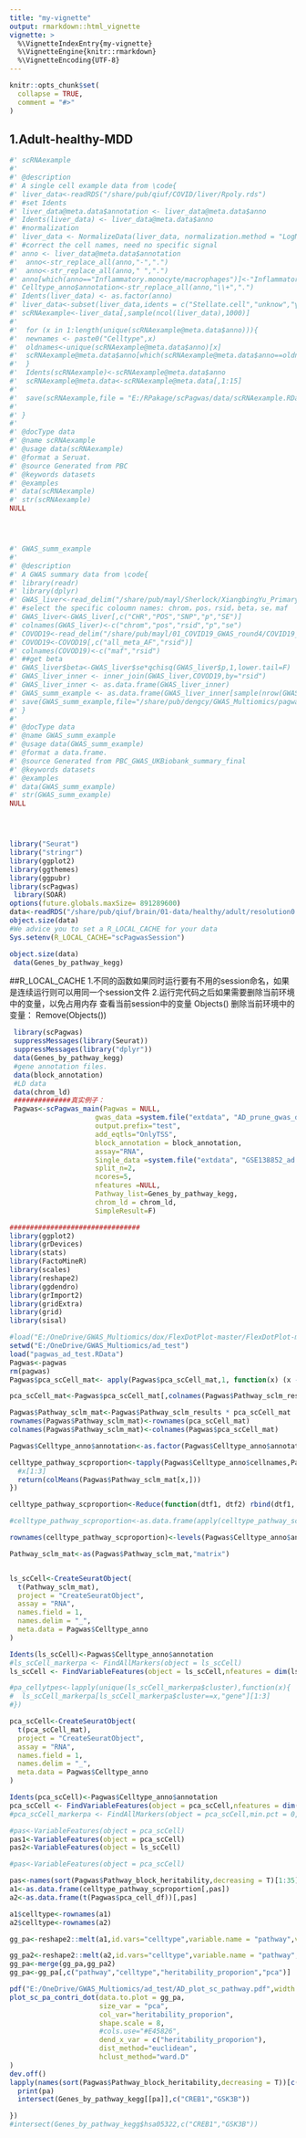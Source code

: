 ```yaml
---
title: "my-vignette"
output: rmarkdown::html_vignette
vignette: >
  %\VignetteIndexEntry{my-vignette}
  %\VignetteEngine{knitr::rmarkdown}
  %\VignetteEncoding{UTF-8}
---
```


```r
knitr::opts_chunk$set(
  collapse = TRUE,
  comment = "#>"
)
```

## 1.Adult-healthy-MDD
```r

#' scRNAexample
#'
#' @description
#' A single cell example data from \code{
#' liver_data<-readRDS("/share/pub/qiuf/COVID/liver/Rpoly.rds")
#' #set Idents
#' liver_data@meta.data$annotation <- liver_data@meta.data$anno
#' Idents(liver_data) <- liver_data@meta.data$anno
#' #normalization
#' liver_data <- NormalizeData(liver_data, normalization.method = "LogNormalize", scale.factor = 10000)
#' #correct the cell names, need no specific signal
#' anno <- liver_data@meta.data$annotation
#'  anno<-str_replace_all(anno,"-",".")
#'  anno<-str_replace_all(anno," ",".")
#' anno[which(anno=="Inflammatory.monocyte/macrophages")]<-"Inflammatory.monocyte.macrophages"
#' Celltype_anno$annotation<-str_replace_all(anno,"\\+",".")
#' Idents(liver_data) <- as.factor(anno)
#' liver_data<-subset(liver_data,idents = c("Stellate.cell","unknow","γδ.T.cell"), invert = TRUE)
#' scRNAexample<-liver_data[,sample(ncol(liver_data),1000)]
#'
#'  for (x in 1:length(unique(scRNAexample@meta.data$anno))){
#'  newnames <- paste0("Celltype",x)
#'  oldnames<-unique(scRNAexample@meta.data$anno)[x]
#'  scRNAexample@meta.data$anno[which(scRNAexample@meta.data$anno==oldnames)]<-newnames
#'  }
#'  Idents(scRNAexample)<-scRNAexample@meta.data$anno
#'  scRNAexample@meta.data<-scRNAexample@meta.data[,1:15]
#'
#'  save(scRNAexample,file = "E:/RPakage/scPagwas/data/scRNAexample.RData")
#'
#' }
#'
#' @docType data
#' @name scRNAexample
#' @usage data(scRNAexample)
#' @format a Seruat.
#' @source Generated from PBC
#' @keywords datasets
#' @examples
#' data(scRNAexample)
#' str(scRNAexample)
NULL




#' GWAS_summ_example
#'
#' @description
#' A GWAS summary data from \code{
#' library(readr)
#' library(dplyr)
#' GWAS_liver<-read_delim("/share/pub/mayl/Sherlock/XiangbingYu_Primary_biliary_cholangitis/PBC_GWAS_UKBiobank_summary_final",delim="\t")
#' #select the specific coloumn names: chrom，pos，rsid，beta，se，maf
#' GWAS_liver<-GWAS_liver[,c("CHR","POS","SNP","p","SE")]
#' colnames(GWAS_liver)<-c("chrom","pos","rsid","p","se")
#' COVOD19<-read_delim("/share/pub/mayl/01_COVID19_GWAS_round4/COVID19_HGI_B2_ALL_leave_23andme_20201020.b37.txt",delim="\t")
#' COVOD19<-COVOD19[,c("all_meta_AF","rsid")]
#' colnames(COVOD19)<-c("maf","rsid")
#' ##get beta
#' GWAS_liver$beta<-GWAS_liver$se*qchisq(GWAS_liver$p,1,lower.tail=F)
#' GWAS_liver_inner <- inner_join(GWAS_liver,COVOD19,by="rsid")
#' GWAS_liver_inner <- as.data.frame(GWAS_liver_inner)
#' GWAS_summ_example <- as.data.frame(GWAS_liver_inner[sample(nrow(GWAS_liver_inner),10000),])
#' save(GWAS_summ_example,file="/share/pub/dengcy/GWAS_Multiomics/pagwas/data/GWAS_summ_example.RData")
#' }
#'
#' @docType data
#' @name GWAS_summ_example
#' @usage data(GWAS_summ_example)
#' @format a data.frame.
#' @source Generated from PBC_GWAS_UKBiobank_summary_final
#' @keywords datasets
#' @examples
#' data(GWAS_summ_example)
#' str(GWAS_summ_example)
NULL




library("Seurat")
library("stringr") 
library(ggplot2)
library(ggthemes)
library(ggpubr)
library(scPagwas)
 library(SOAR)
options(future.globals.maxSize= 891289600)
data<-readRDS("/share/pub/qiuf/brain/01-data/healthy/adult/resolution0.2_final1.rds")
object.size(data)
#We advice you to set a R_LOCAL_CACHE for your data
Sys.setenv(R_LOCAL_CACHE="scPagwasSession")

object.size(data)
 data(Genes_by_pathway_kegg)

```

##R_LOCAL_CACHE
1.不同的函数如果同时运行要有不用的session命名，如果是连续运行则可以用同一个session文件
2.运行完代码之后如果需要删除当前环境中的变量，以免占用内存
查看当前session中的变量
Objects()
删除当前环境中的变量：
Remove(Objects())

```r
 library(scPagwas)
 suppressMessages(library(Seurat))
 suppressMessages(library("dplyr"))
 data(Genes_by_pathway_kegg)
 #gene annotation files.
 data(block_annotation)
 #LD data
 data(chrom_ld)
 ##############真实例子：
 Pagwas<-scPagwas_main(Pagwas = NULL,
                     gwas_data =system.file("extdata", "AD_prune_gwas_data.txt", package = "scPagwas"),
                     output.prefix="test",
                     add_eqtls="OnlyTSS",
                     block_annotation = block_annotation,
                     assay="RNA",
                     Single_data =system.file("extdata", "GSE138852_ad.rds", package = "scPagwas"),
                     split_n=2,
                     ncores=5,
                     nfeatures =NULL,
                     Pathway_list=Genes_by_pathway_kegg,
                     chrom_ld = chrom_ld,
                     SimpleResult=F)

################################
library(ggplot2)
library(grDevices)
library(stats)
library(FactoMineR)
library(scales)
library(reshape2)
library(ggdendro)
library(grImport2)
library(gridExtra)
library(grid)
library(sisal)

#load("E:/OneDrive/GWAS_Multiomics/dox/FlexDotPlot-master/FlexDotPlot-master/data/PBMC3K_example_data.rda")
setwd("E:/OneDrive/GWAS_Multiomics/ad_test")
load("pagwas_ad_test.RData")
Pagwas<-pagwas
rm(pagwas)
Pagwas$pca_scCell_mat<- apply(Pagwas$pca_scCell_mat,1, function(x) (x - min(x)) / (max(x) - min(x)))

pca_scCell_mat<-Pagwas$pca_scCell_mat[,colnames(Pagwas$Pathway_sclm_results)]

Pagwas$Pathway_sclm_mat<-Pagwas$Pathway_sclm_results * pca_scCell_mat
rownames(Pagwas$Pathway_sclm_mat)<-rownames(pca_scCell_mat)
colnames(Pagwas$Pathway_sclm_mat)<-colnames(Pagwas$pca_scCell_mat)

Pagwas$Celltype_anno$annotation<-as.factor(Pagwas$Celltype_anno$annotation)

celltype_pathway_scproportion<-tapply(Pagwas$Celltype_anno$cellnames,Pagwas$Celltype_anno$annotation,function(x){
  #x[1:3]
  return(colMeans(Pagwas$Pathway_sclm_mat[x,]))
})

celltype_pathway_scproportion<-Reduce(function(dtf1, dtf2) rbind(dtf1, dtf2),celltype_pathway_scproportion)

#celltype_pathway_scproportion<-as.data.frame(apply(celltype_pathway_scproportion,2, function(x) (x - min(x)) / (max(x) - min(x))))

rownames(celltype_pathway_scproportion)<-levels(Pagwas$Celltype_anno$annotation)

Pathway_sclm_mat<-as(Pagwas$Pathway_sclm_mat,"matrix")


ls_scCell<-CreateSeuratObject(
  t(Pathway_sclm_mat),
  project = "CreateSeuratObject",
  assay = "RNA",
  names.field = 1,
  names.delim = "_",
  meta.data = Pagwas$Celltype_anno
)

Idents(ls_scCell)<-Pagwas$Celltype_anno$annotation
#ls_scCell_markerpa <- FindAllMarkers(object = ls_scCell)
ls_scCell <- FindVariableFeatures(object = ls_scCell,nfeatures = dim(ls_scCell)[1]*0.1)

#pa_cellytpes<-lapply(unique(ls_scCell_markerpa$cluster),function(x){
#  ls_scCell_markerpa[ls_scCell_markerpa$cluster==x,"gene"][1:3]
#})

pca_scCell<-CreateSeuratObject(
  t(pca_scCell_mat),
  project = "CreateSeuratObject",
  assay = "RNA",
  names.field = 1,
  names.delim = "_",
  meta.data = Pagwas$Celltype_anno
)

Idents(pca_scCell)<-Pagwas$Celltype_anno$annotation
pca_scCell <- FindVariableFeatures(object = pca_scCell,nfeatures = dim(pca_scCell)[1]*0.1)
#pca_scCell_markerpa <- FindAllMarkers(object = pca_scCell,min.pct = 0,logfc.threshold = 0,return.thresh = 0.1)

#pas<-VariableFeatures(object = pca_scCell)
pas1<-VariableFeatures(object = pca_scCell)
pas2<-VariableFeatures(object = ls_scCell)

#pas<-VariableFeatures(object = pca_scCell)

pas<-names(sort(Pagwas$Pathway_block_heritability,decreasing = T)[1:35])
a1<-as.data.frame(celltype_pathway_scproportion[,pas])
a2<-as.data.frame(t(Pagwas$pca_cell_df))[,pas]

a1$celltype<-rownames(a1)
a2$celltype<-rownames(a2)

gg_pa<-reshape2::melt(a1,id.vars="celltype",variable.name = "pathway",value.name = "heritability_proporion")

gg_pa2<-reshape2::melt(a2,id.vars="celltype",variable.name = "pathway",value.name = "pca")
gg_pa<-merge(gg_pa,gg_pa2)
gg_pa<-gg_pa[,c("pathway","celltype","heritability_proporion","pca")]

pdf("E:/OneDrive/GWAS_Multiomics/ad_test/AD_plot_sc_pathway.pdf",width = 13)
plot_sc_pa_contri_dot(data.to.plot = gg_pa, 
                      size_var = "pca", 
                      col_var="heritability_proporion",
                      shape.scale = 8,
                      #cols.use="#E45826",
                      dend_x_var = c("heritability_proporion"),
                      dist_method="euclidean", 
                      hclust_method="ward.D"
)
dev.off()
lapply(names(sort(Pagwas$Pathway_block_heritability,decreasing = T))[c(32,33,35)],function(pa){
  print(pa)
  intersect(Genes_by_pathway_kegg[[pa]],c("CREB1","GSK3B"))

})
#intersect(Genes_by_pathway_kegg$hsa05322,c("CREB1","GSK3B"))

```
